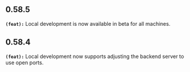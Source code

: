 ## 0.58.5
**`(feat):`** Local development is now available in beta for all machines.


## 0.58.4
**`(feat):`** Local development now supports adjusting the backend server to use open ports.


